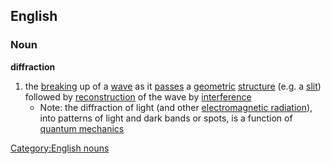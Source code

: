 ==English==
===Noun===
'''diffraction'''
{{wikipedia}}
#the [[breaking]] up of a [[wave]] as it [[pass]]es a [[geometric]] [[structure]] (e.g. a [[slit]]) followed by [[reconstruction]] of the wave by [[interference]]
#*Note: the diffraction of light (and other [[electromagnetic radiation]]), into patterns of light and dark bands or spots, is a function of [[quantum mechanics]]
[[Category:English nouns]]